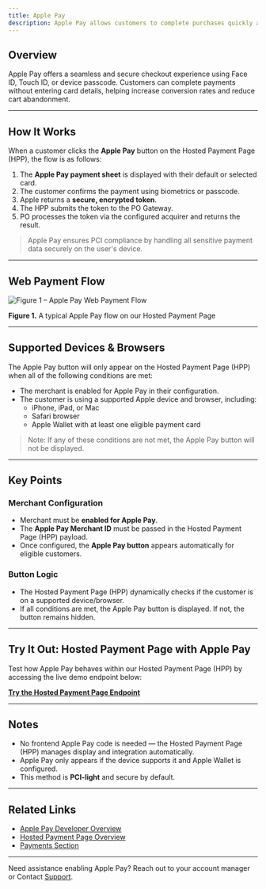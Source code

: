 ```yaml
---
title: Apple Pay
description: Apple Pay allows customers to complete purchases quickly and securely using cards stored in their Apple Wallet. Once enabled for a merchant, our Hosted Payment Page (HPP) dynamically displays the Apple Pay button when accessed on a supported Apple device or browser (e.g., Safari on iOS/macOS).
---
```


## Overview

Apple Pay offers a seamless and secure checkout experience using Face ID, Touch ID, or device passcode. Customers can complete payments without entering card details, helping increase conversion rates and reduce cart abandonment.

---

## How It Works

When a customer clicks the **Apple Pay** button on the Hosted Payment Page (HPP), the flow is as follows:

1. The **Apple Pay payment sheet** is displayed with their default or selected card.
2. The customer confirms the payment using biometrics or passcode.
3. Apple returns a **secure, encrypted token**.
4. The HPP submits the token to the PO Gateway.
5. PO processes the token via the configured acquirer and returns the result.

> Apple Pay ensures PCI compliance by handling all sensitive payment data securely on the user's device.

---

## Web Payment Flow

![Figure 1 – Apple Pay Web Payment Flow](/images/flows-payment-applepay-jp.svg)

**Figure 1.** A typical Apple Pay flow on our Hosted Payment Page

---

## Supported Devices & Browsers

The Apple Pay button will only appear on the Hosted Payment Page (HPP) when all of the following conditions are met:

- The merchant is enabled for Apple Pay in their configuration.
- The customer is using a supported Apple device and browser, including:
  - iPhone, iPad, or Mac
  - Safari browser
  - Apple Wallet with at least one eligible payment card

> Note: If any of these conditions are not met, the Apple Pay button will not be displayed.

---

## Key Points

### Merchant Configuration

- Merchant must be **enabled for Apple Pay**.
- The **Apple Pay Merchant ID** must be passed in the Hosted Payment Page (HPP) payload.
- Once configured, the **Apple Pay button** appears automatically for eligible customers.

### Button Logic

- The Hosted Payment Page (HPP) dynamically checks if the customer is on a supported device/browser.
- If all conditions are met, the Apple Pay button is displayed. If not, the button remains hidden.

---

## Try It Out: Hosted Payment Page with Apple Pay

Test how Apple Pay behaves within our Hosted Payment Page (HPP) by accessing the live demo endpoint below:

[**Try the Hosted Payment Page Endpoint**](/api-reference/en/hpp/generate-link)


---

## Notes

- No frontend Apple Pay code is needed — the Hosted Payment Page (HPP) manages display and integration automatically.
- Apple Pay only appears if the device supports it and Apple Wallet is configured.
- This method is **PCI-light** and secure by default.

---

## Related Links

- [Apple Pay Developer Overview](https://developer.apple.com/apple-pay/)
- [Hosted Payment Page Overview](/documentation/payments/onlinepayment)
- [Payments Section](/documentation/payments/paymentintro)


---

Need assistance enabling Apple Pay? Reach out to your account manager or Contact [Support](/support/contact).

